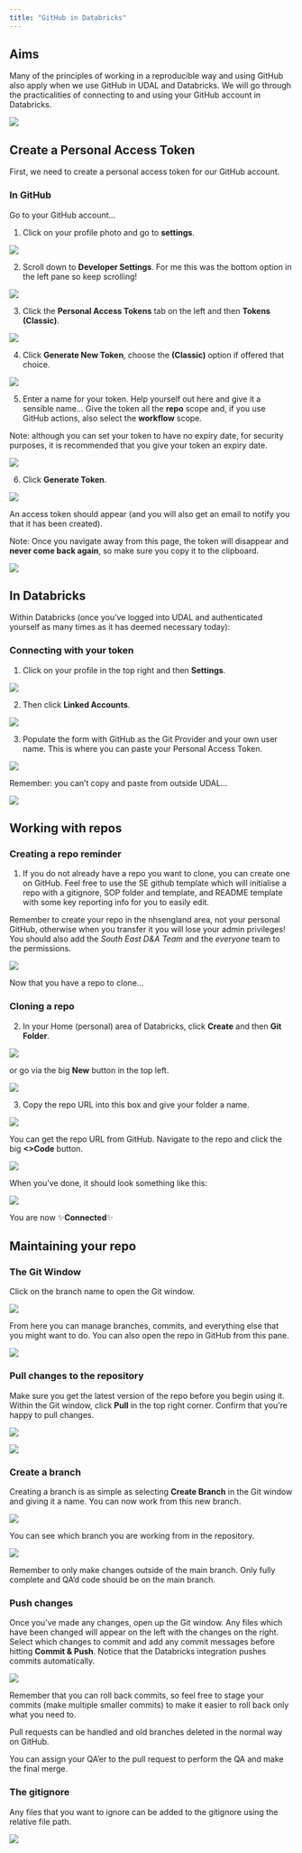 ```yaml
---
title: "GitHub in Databricks"
---
```


## Aims

Many of the principles of working in a reproducible way and using GitHub also apply when we use GitHub in UDAL and Databricks. We will go through the practicalities of connecting to and using your GitHub account in Databricks.

![](https://media2.giphy.com/media/v1.Y2lkPTc5MGI3NjExZ2NxNDAxazQzNmRmb2R6NGdlM2d1azRpbDhlNWZlaXNkMmJ2Y2J5byZlcD12MV9pbnRlcm5hbF9naWZfYnlfaWQmY3Q9Zw/11thnyggFkrmmc/giphy.gif){fig-align="center"}

## Create a Personal Access Token

First, we need to create a personal access token for our GitHub account.

### In GitHub

Go to your GitHub account...

1.  Click on your profile photo and go to **settings**.

![](pics/databricks-pat-1.png)

2.  Scroll down to **Developer Settings**. For me this was the bottom option in the left pane so keep scrolling!

![](pics/databricks-pat-2.png)

3.  Click the **Personal Access Tokens** tab on the left and then **Tokens (Classic)**.

![](pics/databricks-pat-3.png)

4.  Click **Generate New Token**, choose the **(Classic)** option if offered that choice.

![](pics/databricks-pat-4.png)

5.  Enter a name for your token. Help yourself out here and give it a sensible name... Give the token all the **repo** scope and, if you use GitHub actions, also select the **workflow** scope.

::: callout-tip
Note: although you can set your token to have no expiry date, for security purposes, it is recommended that you give your token an expiry date.
:::

![](pics/databricks-pat-5.png)

6.  Click **Generate Token**.

![](pics/databricks-pat-6.png)

An access token should appear (and you will also get an email to notify you that it has been created).

::: callout-important
Note: Once you navigate away from this page, the token will disappear and **never come back again**, so make sure you copy it to the clipboard.
:::

![](pics/databricks-pat-7.png)

## In Databricks

Within Databricks (once you've logged into UDAL and authenticated yourself as many times as it has deemed necessary today):

### Connecting with your token

1.  Click on your profile in the top right and then **Settings**.

![](pics/databricks-db-1.png)

2.  Then click **Linked Accounts**.

![](pics/databricks-db-2.png)

3.  Populate the form with GitHub as the Git Provider and your own user name. This is where you can paste your Personal Access Token.

![](pics/databricks-db-3.png)

::: callout-tip
Remember: you can't copy and paste from outside UDAL...
:::

![](https://media.giphy.com/media/v1.Y2lkPTc5MGI3NjExcjVlNTlqaGhlOXF1b29la3d2bHdhcmwzOGp2MXRjbGV5aHp0b3N0dyZlcD12MV9naWZzX3NlYXJjaCZjdD1n/MIjrTt2chAJzF2fzL5/giphy.gif){fig-align="center"}

## Working with repos

### Creating a repo reminder

1.  If you do not already have a repo you want to clone, you can create one on GitHub. Feel free to use the SE github template which will initialise a repo with a gitignore, SOP folder and template, and README template with some key reporting info for you to easily edit.

::: callout-important
Remember to create your repo in the nhsengland area, not your personal GitHub, otherwise when you transfer it you will lose your admin privileges! You should also add the *South East D&A Team* and the *everyone* team to the permissions.
:::

![](pics/databricks-template-1.png)

Now that you have a repo to clone...

### Cloning a repo

2.  In your Home (personal) area of Databricks, click **Create** and then **Git Folder**.

![](pics/databricks-git-1.png)

or go via the big **New** button in the top left.

![](pics/databricks-git-2.png)

3.  Copy the repo URL into this box and give your folder a name.

![](pics/databricks-git-3.png)

You can get the repo URL from GitHub. Navigate to the repo and click the big **\<\>Code** button.

![](pics/databricks-git-4.png)

When you've done, it should look something like this:

![](pics/databricks-git-5.png)

You are now ✨**Connected**✨

## Maintaining your repo

### The Git Window

Click on the branch name to open the Git window.

![](pics/databricks-git-6.png)

From here you can manage branches, commits, and everything else that you might want to do. You can also open the repo in GitHub from this pane.

![](pics/databricks-git-7.png)

### Pull changes to the repository

Make sure you get the latest version of the repo before you begin using it. Within the Git window, click **Pull** in the top right corner. Confirm that you're happy to pull changes.

![](pics/databricks-git-8.png)

![](pics/databricks-git-9.png)

### Create a branch

Creating a branch is as simple as selecting **Create Branch** in the Git window and giving it a name. You can now work from this new branch.

![](pics/databricks-git-10.png)

You can see which branch you are working from in the repository.

![](pics/databricks-git-11.png)

::: callout-tip
Remember to only make changes outside of the main branch. Only fully complete and QA'd code should be on the main branch.
:::

### Push changes

Once you've made any changes, open up the Git window. Any files which have been changed will appear on the left with the changes on the right. Select which changes to commit and add any commit messages before hitting **Commit & Push**. Notice that the Databricks integration pushes commits automatically.

![](pics/databricks-git-12.png)

::: callout-tip
Remember that you can roll back commits, so feel free to stage your commits (make multiple smaller commits) to make it easier to roll back only what you need to.
:::

Pull requests can be handled and old branches deleted in the normal way on GitHub.

::: callout-tip
You can assign your QA'er to the pull request to perform the QA and make the final merge.
:::

### The gitignore

Any files that you want to ignore can be added to the gitignore using the relative file path.

![](pics/databricks-gitignore-1.png)

